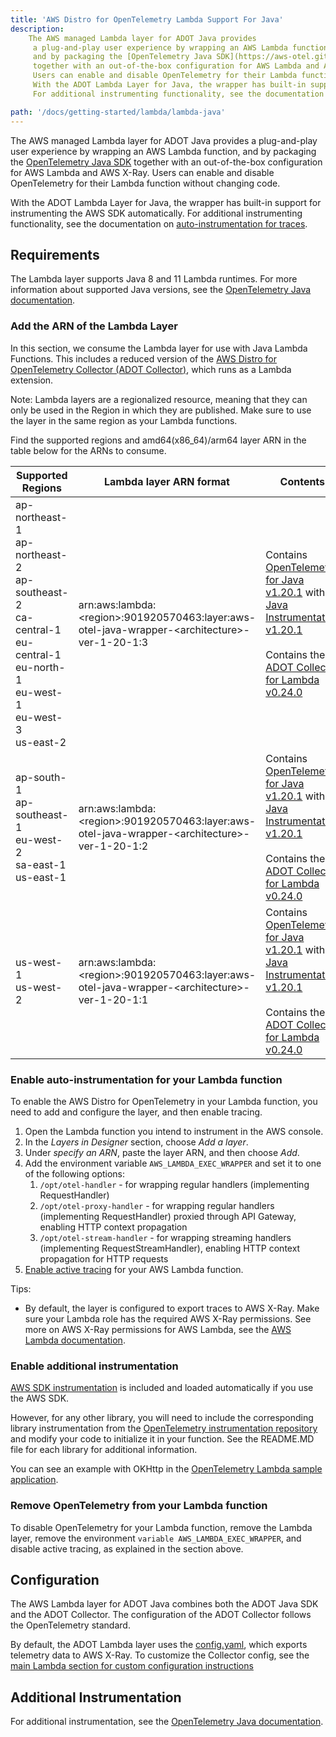 ```yaml
---
title: 'AWS Distro for OpenTelemetry Lambda Support For Java'
description:
    The AWS managed Lambda layer for ADOT Java provides
     a plug-and-play user experience by wrapping an AWS Lambda function,
     and by packaging the [OpenTelemetry Java SDK](https://aws-otel.github.io/docs/getting-started/java-sdk/trace-manual-instr)
     together with an out-of-the-box configuration for AWS Lambda and AWS X-Ray.
     Users can enable and disable OpenTelemetry for their Lambda function without changing code.
     With the ADOT Lambda Layer for Java, the wrapper has built-in support for instrumenting the AWS SDK automatically.
     For additional instrumenting functionality, see the documentation on [auto-instrumentation for traces](https://github.com/aws-observability/aws-otel-java-instrumentation/blob/main/README.md).

path: '/docs/getting-started/lambda/lambda-java'
---
```



The AWS managed Lambda layer for ADOT Java provides a plug-and-play user experience by wrapping an AWS Lambda function, and by packaging the [OpenTelemetry Java SDK](https://aws-otel.github.io/docs/getting-started/java-sdk/trace-manual-instr) together with an out-of-the-box configuration for AWS Lambda and AWS X-Ray. Users can enable and disable OpenTelemetry for their Lambda function without changing code.

With the ADOT Lambda Layer for Java, the wrapper has built-in support for instrumenting the AWS SDK automatically. For additional instrumenting functionality, see the documentation on [auto-instrumentation for traces](https://aws-otel.github.io/docs/getting-started/java-sdk/trace-auto-instr).


<SectionSeparator />

## Requirements

The Lambda layer supports Java 8 and 11 Lambda runtimes. For more information about supported Java versions,
see the [OpenTelemetry Java documentation](https://github.com/open-telemetry/opentelemetry-java).

### Add the ARN of the Lambda Layer

In this section, we consume the Lambda layer for use with Java Lambda Functions.
 This includes a reduced version of the [AWS Distro for OpenTelemetry Collector (ADOT Collector)](https://github.com/aws-observability/aws-otel-collector),
  which runs as a Lambda extension.

Note: Lambda layers are a regionalized resource, meaning that they can only be used in the Region in which they are published.
 Make sure to use the layer in the same region as your Lambda functions.

Find the supported regions and amd64(x86_64)/arm64 layer ARN in the table below for the ARNs to consume.

|Supported   Regions  |Lambda layer ARN format  | Contents |
|---------------------|-------------------------|----------|
| ap-northeast-1<br/>ap-northeast-2<br/>ap-southeast-2<br/>ca-central-1<br/>eu-central-1<br/>eu-north-1<br/>eu-west-1<br/>eu-west-3<br/>us-east-2 | arn:aws:lambda:<region\>:901920570463:layer:aws-otel-java-wrapper-<architecture\>-ver-1-20-1:3 | Contains [OpenTelemetry for Java v1.20.1](https://github.com/open-telemetry/opentelemetry-java/releases/tag/v1.20.1) with [Java Instrumentation v1.20.1](https://github.com/open-telemetry/opentelemetry-java-instrumentation/releases/tag/v1.20.1) <br/><br/> Contains the [ADOT Collector for Lambda v0.24.0](https://github.com/aws-observability/aws-otel-collector/releases/tag/pkg%2Flambdacomponents%2Fv0.24.0) |
| ap-south-1<br/>ap-southeast-1<br/>eu-west-2<br/>sa-east-1<br/>us-east-1 | arn:aws:lambda:<region\>:901920570463:layer:aws-otel-java-wrapper-<architecture\>-ver-1-20-1:2 | Contains [OpenTelemetry for Java v1.20.1](https://github.com/open-telemetry/opentelemetry-java/releases/tag/v1.20.1) with [Java Instrumentation v1.20.1](https://github.com/open-telemetry/opentelemetry-java-instrumentation/releases/tag/v1.20.1) <br/><br/> Contains the [ADOT Collector for Lambda v0.24.0](https://github.com/aws-observability/aws-otel-collector/releases/tag/pkg%2Flambdacomponents%2Fv0.24.0) |
| us-west-1<br/>us-west-2 | arn:aws:lambda:<region\>:901920570463:layer:aws-otel-java-wrapper-<architecture\>-ver-1-20-1:1 | Contains [OpenTelemetry for Java v1.20.1](https://github.com/open-telemetry/opentelemetry-java/releases/tag/v1.20.1) with [Java Instrumentation v1.20.1](https://github.com/open-telemetry/opentelemetry-java-instrumentation/releases/tag/v1.20.1) <br/><br/> Contains the [ADOT Collector for Lambda v0.24.0](https://github.com/aws-observability/aws-otel-collector/releases/tag/pkg%2Flambdacomponents%2Fv0.24.0) |

### Enable auto-instrumentation for your Lambda function
To enable the AWS Distro for OpenTelemetry in your Lambda function, you need to add and configure the layer, and then enable tracing.

1. Open the Lambda function you intend to instrument in the AWS console.
2. In the *Layers in Designer* section, choose *Add a layer*.
3. Under *specify an ARN*, paste the layer ARN, and then choose *Add*.
4. Add the environment variable `AWS_LAMBDA_EXEC_WRAPPER` and set it to one of the following options:
    1. `/opt/otel-handler` - for wrapping regular handlers (implementing RequestHandler)
    2. `/opt/otel-proxy-handler` - for wrapping regular handlers (implementing RequestHandler) proxied through API Gateway, enabling HTTP context propagation
    3. `/opt/otel-stream-handler` - for wrapping streaming handlers (implementing RequestStreamHandler), enabling HTTP context propagation for HTTP requests
5. [Enable active tracing](https://docs.aws.amazon.com/lambda/latest/dg/services-xray.html) for your AWS Lambda function.



Tips:

* By default, the layer is configured to export traces to AWS X-Ray.
 Make sure your Lambda role has the required AWS X-Ray permissions.
  See more on AWS X-Ray permissions for AWS Lambda, see the [AWS Lambda documentation](https://docs.aws.amazon.com/lambda/latest/dg/services-xray.html#services-xray-permissions).

### Enable additional instrumentation

[AWS SDK instrumentation](https://github.com/open-telemetry/opentelemetry-java-instrumentation/tree/main/instrumentation/aws-sdk/aws-sdk-2.2/library)
is included and loaded automatically if you use the AWS SDK.

However, for any other library, you will need to include the corresponding library instrumentation
from the [OpenTelemetry instrumentation repository](https://github.com/open-telemetry/opentelemetry-java-instrumentation)
 and modify your code to initialize it in your function. See the README.MD file for each library for additional information.

You can see an example with OKHttp in the [OpenTelemetry Lambda sample application](https://github.com/open-telemetry/opentelemetry-lambda/tree/main/java#sample-applications).

### Remove OpenTelemetry from your Lambda function

To disable OpenTelemetry for your Lambda function, remove the Lambda layer,
remove the environment `variable AWS_LAMBDA_EXEC_WRAPPER`, and disable active tracing, as explained in the section above.


<SectionSeparator />

## Configuration

The AWS Lambda layer for ADOT Java combines both the ADOT Java SDK and the ADOT Collector.
The configuration of the ADOT Collector follows the OpenTelemetry standard.

By default, the ADOT Lambda layer uses the [config.yaml](https://github.com/aws-observability/aws-otel-lambda/blob/main/adot/collector/config.yaml),
 which exports telemetry data to AWS X-Ray. To customize the Collector config,
 see the [main Lambda section for custom configuration instructions](/docs/getting-started/lambda#custom-configuration-for-the-adot-collector-on-lambda)


<SectionSeparator />

## Additional Instrumentation

For additional instrumentation, see the [OpenTelemetry Java documentation](https://github.com/open-telemetry/opentelemetry-java).
